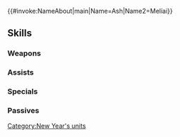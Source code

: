{{#invoke:NameAbout|main|Name=Ash|Name2=Melíai}}{{HeroPage Tabs}}
{{Hero Infobox
|Name=Ash
|Title=Earnest Greetings
|WeaponType=Blue Beast
|MoveType=Infantry
|Origin=Fire Emblem Heroes
|Gender=Female
|actorEN=Lily Emil Lammers
|actorJP=下地紫野
|artist=あんべよしろう
|additionDate=December 28, 2022
|releaseDate=January 1, 2023
|cv1=0
|cv2=600200
|TagID=年明アシュ
|InternalID=895
|Properties=special
|description=Retainer to Askr. She welcomes the new year with gratitude.
}}
{{Stats Page
|Lv1HP=19|Lv1ATK=14|Lv1SPD=4|Lv1DEF=11|Lv1RES=7
|GRHP=50|GRATK=70|GRSPD=35|GRDEF=75|GRRES=75
}}
==Skills==
===Weapons===
{{Weapons Table
|weapon1=Whelp (Infantry)
|weapon1Default=1
|weapon1Unlock=1
|weapon2=Yearling (Infantry)
|weapon2Default=2
|weapon2Unlock=2
|weapon3=Adult (Infantry)
|weapon3Default=4
|weapon3Unlock=3
|weapon4=Heralding Horn
|weapon4Default=5
|weapon4Unlock=5
}}
===Assists===
{{Assists Table}}
===Specials===
{{Specials Table
|special1=Glowing Ember
|special1Default=4
|special1Unlock=3
|special2=Bonfire
|special2Unlock=4
}}
===Passives===
{{Passives Table
|passiveA1=Distant Counter
|passiveA2=Distant Reversal
|passiveA1Unlock=4
|passiveA2Unlock=5
|passiveB1=Atk/Def Bulwark 1
|passiveB2=Atk/Def Bulwark 2
|passiveB3=Atk/Def Bulwark 3
|passiveB1Unlock=1
|passiveB2Unlock=2
|passiveB3Unlock=4
|passiveC1=Opening Retainer
|passiveC1Unlock=5
}}
{{Heroes Navbox}}
[[Category:New Year's units]]